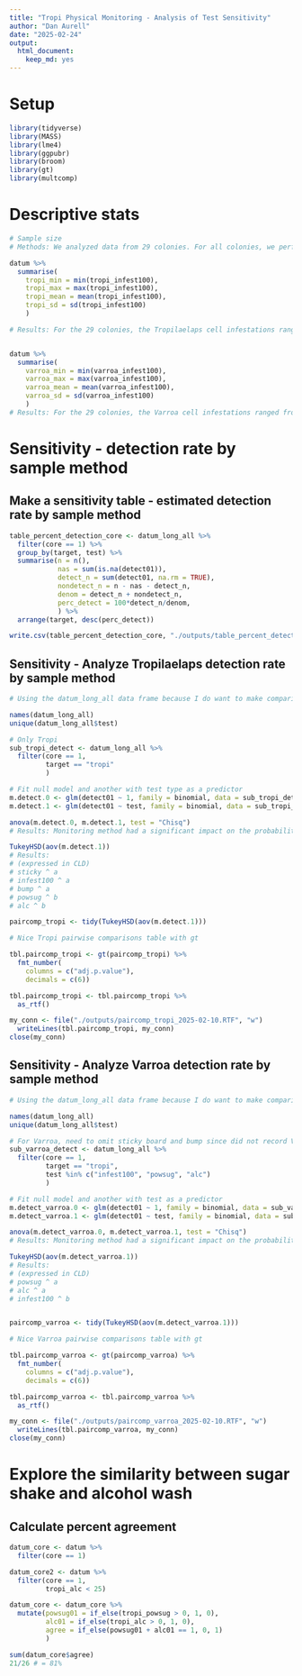 ```yaml
---
title: "Tropi Physical Monitoring - Analysis of Test Sensitivity"
author: "Dan Aurell"
date: "2025-02-24"
output: 
  html_document:
    keep_md: yes
---
```


# Setup
```r
library(tidyverse)
library(MASS)
library(lme4)
library(ggpubr)
library(broom)
library(gt)
library(multcomp)
```


# Descriptive stats
```r
# Sample size
# Methods: We analyzed data from 29 colonies. For all colonies, we performed the sticky board test, cell uncapping, bump test, and powdered sugar test. For 26 of 29 we performed alcohol washes. Tropilaelaps mites were assessed for all test methods, whereas Varroa were assessed only for cell uncapping, powdered sugar shake, and alcohol wash.

datum %>% 
  summarise(
    tropi_min = min(tropi_infest100),
    tropi_max = max(tropi_infest100),
    tropi_mean = mean(tropi_infest100),
    tropi_sd = sd(tropi_infest100)
    )

# Results: For the 29 colonies, the Tropilaelaps cell infestations ranged from 0-37% (mean = 7.8%, SD = 10.0%). 


datum %>% 
  summarise(
    varroa_min = min(varroa_infest100),
    varroa_max = max(varroa_infest100),
    varroa_mean = mean(varroa_infest100),
    varroa_sd = sd(varroa_infest100)
    )
# Results: For the 29 colonies, the Varroa cell infestations ranged from 0-53% (mean = 3.5%, SD = 9.9%). 

```



# Sensitivity - detection rate by sample method

## Make a sensitivity table - estimated detection rate by sample method
```r
table_percent_detection_core <- datum_long_all %>% 
  filter(core == 1) %>% 
  group_by(target, test) %>% 
  summarise(n = n(),
            nas = sum(is.na(detect01)),
            detect_n = sum(detect01, na.rm = TRUE),
            nondetect_n = n - nas - detect_n,
            denom = detect_n + nondetect_n,
            perc_detect = 100*detect_n/denom,
            ) %>% 
  arrange(target, desc(perc_detect))

write.csv(table_percent_detection_core, "./outputs/table_percent_detection_core.csv")
```

## Sensitivity - Analyze Tropilaelaps detection rate by sample method
```r
# Using the datum_long_all data frame because I do want to make comparisons with also uncapping 

names(datum_long_all)
unique(datum_long_all$test)

# Only Tropi
sub_tropi_detect <- datum_long_all %>% 
  filter(core == 1,
         target == "tropi"
         )

# Fit null model and another with test type as a predictor
m.detect.0 <- glm(detect01 ~ 1, family = binomial, data = sub_tropi_detect)
m.detect.1 <- glm(detect01 ~ test, family = binomial, data = sub_tropi_detect)

anova(m.detect.0, m.detect.1, test = "Chisq")
# Results: Monitoring method had a significant impact on the probability of detecting Tropilaelaps mites from a colony (Chisq = 51.004, df = 4, P < 0.001)

TukeyHSD(aov(m.detect.1))
# Results: 
# (expressed in CLD)
# sticky ^ a
# infest100 ^ a
# bump ^ a
# powsug ^ b
# alc ^ b

paircomp_tropi <- tidy(TukeyHSD(aov(m.detect.1)))
```


```r
# Nice Tropi pairwise comparisons table with gt

tbl.paircomp_tropi <- gt(paircomp_tropi) %>% 
  fmt_number(
    columns = c("adj.p.value"),
    decimals = c(6))

tbl.paircomp_tropi <- tbl.paircomp_tropi %>%
  as_rtf()

my_conn <- file("./outputs/paircomp_tropi_2025-02-10.RTF", "w")
  writeLines(tbl.paircomp_tropi, my_conn)
close(my_conn)
```


## Sensitivity - Analyze Varroa detection rate by sample method
```r
# Using the datum_long_all data frame because I do want to make comparisons with also uncapping 

names(datum_long_all)
unique(datum_long_all$test)

# For Varroa, need to omit sticky board and bump since did not record Varroa on them
sub_varroa_detect <- datum_long_all %>% 
  filter(core == 1,
         target == "tropi",
         test %in% c("infest100", "powsug", "alc")
         )

# Fit null model and another with test as a predictor
m.detect_varroa.0 <- glm(detect01 ~ 1, family = binomial, data = sub_varroa_detect)
m.detect_varroa.1 <- glm(detect01 ~ test, family = binomial, data = sub_varroa_detect)

anova(m.detect_varroa.0, m.detect_varroa.1, test = "Chisq")
# Results: Monitoring method had a significant impact on the probability of detecting Varroa mites from a colony (Chisq = 25.019, df = 2, P < 0.001)

TukeyHSD(aov(m.detect_varroa.1))
# Results: 
# (expressed in CLD)
# powsug ^ a
# alc ^ a
# infest100 ^ b


paircomp_varroa <- tidy(TukeyHSD(aov(m.detect_varroa.1)))

```


```r
# Nice Varroa pairwise comparisons table with gt

tbl.paircomp_varroa <- gt(paircomp_varroa) %>% 
  fmt_number(
    columns = c("adj.p.value"),
    decimals = c(6))

tbl.paircomp_varroa <- tbl.paircomp_varroa %>%
  as_rtf()

my_conn <- file("./outputs/paircomp_varroa_2025-02-10.RTF", "w")
  writeLines(tbl.paircomp_varroa, my_conn)
close(my_conn)
```



# Explore the similarity between sugar shake and alcohol wash

## Calculate percent agreement
```r
datum_core <- datum %>% 
  filter(core == 1)

datum_core2 <- datum %>% 
  filter(core == 1,
         tropi_alc < 25)

datum_core <- datum_core %>% 
  mutate(powsug01 = if_else(tropi_powsug > 0, 1, 0),
         alc01 = if_else(tropi_alc > 0, 1, 0),
         agree = if_else(powsug01 + alc01 == 1, 0, 1)
         )

sum(datum_core$agree)
21/26 # = 81%


```





